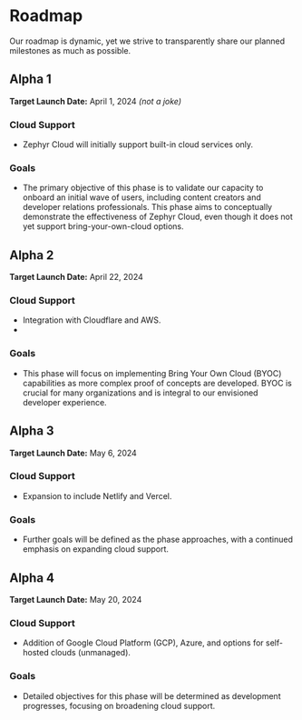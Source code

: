 # Roadmap

Our roadmap is dynamic, yet we strive to transparently share our planned milestones as much as possible.

## Alpha 1

**Target Launch Date:** April 1, 2024 *(not a joke)*

### Cloud Support

- Zephyr Cloud will initially support built-in cloud services only.

### Goals

- The primary objective of this phase is to validate our capacity to onboard an initial wave of users, including content creators and developer relations professionals. This phase aims to conceptually demonstrate the effectiveness of Zephyr Cloud, even though it does not yet support bring-your-own-cloud options.

## Alpha 2

**Target Launch Date:** April 22, 2024

### Cloud Support

- Integration with Cloudflare and AWS.
- 
### Goals

- This phase will focus on implementing Bring Your Own Cloud (BYOC) capabilities as more complex proof of concepts are developed. BYOC is crucial for many organizations and is integral to our envisioned developer experience.

## Alpha 3

**Target Launch Date:** May 6, 2024

### Cloud Support

- Expansion to include Netlify and Vercel.

### Goals

- Further goals will be defined as the phase approaches, with a continued emphasis on expanding cloud support.

## Alpha 4

**Target Launch Date:** May 20, 2024

### Cloud Support

- Addition of Google Cloud Platform (GCP), Azure, and options for self-hosted clouds (unmanaged).

### Goals

- Detailed objectives for this phase will be determined as development progresses, focusing on broadening cloud support.